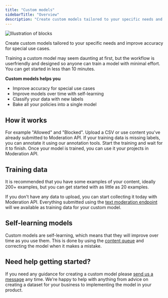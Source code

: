 ```yaml
---
title: "Custom models"
sidebarTitle: "Overview"
description: "Create custom models tailored to your specific needs and improve accuracy for special use cases."
---
```


<Frame type="glass">
  <img
    className="block  "
    src="/images/illustration-1.jpg"
    alt="Illustration of blocks"
    noZoom
    style={{
      height: 350,
      objectFit: "cover",
      width: "100%",
    }}
  />
</Frame>

Create custom models tailored to your specific needs and improve accuracy for special use cases.

Training a custom model may seem daunting at first, but the workflow is userfriendly and designed so anyone can train a model with minimal effort. You can get started in less than 10 minutes.

**Custom models helps you**

- Improve accuracy for special use cases
- Improve models over time with self-learning
- Classify your data with new labels
- Bake all your policies into a single model

## How it works

<Steps>
  <Step title="Define labels">For example "Allowed" and "Blocked".</Step>
  <Step title="Add training data">
    Upload a CSV or use content you've already submitted to Moderation API.
  </Step>
  <Step title="Annotate data">
    If your training data is missing labels, you can annotate it using our
    annotation tools.
  </Step>
  <Step title="Begin training">
    Start the training and wait for it to finish.
  </Step>
  <Step title="Use your new model ">
    Once your model is trained, you can use it your projects in Moderation API.
  </Step>
</Steps>

## Training data

It is recommended that you have some examples of your content, ideally 200+ examples, but you can get started with as little as 20 examples.

If you don't have any data to upload, you can start collecting it today with Moderation API. Everything submitted using the [text moderation endpoint](/api-reference) will we available as training data for your custom model.

## Self-learning models

Custom models are self-learning, which means that they will improve over time as you use them. This is done by using the [content queue](/content-queues) and correcting the model when it makes a mistake.

## Need help getting started?

If you need any guidance for creating a custom model please [send us a message](https://moderationapi.com/sales) any time. We're happy to help with anything from advice on creating a dataset for your business to implementing the model in your product.

